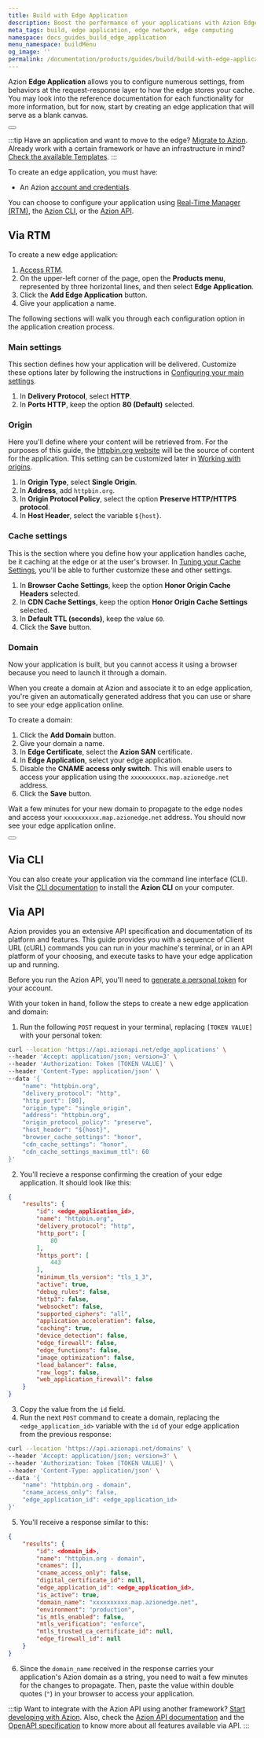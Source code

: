 ```yaml
---
title: Build with Edge Application
description: Boost the performance of your applications with Azion Edge Application.
meta_tags: build, edge application, edge network, edge computing
namespace: docs_guides_build_edge_application
menu_namespace: buildMenu
og_image: ''
permalink: /documentation/products/guides/build/build-with-edge-application/
---
```



Azion **Edge Application** allows you to configure numerous settings, from behaviors at the request-response layer to how the edge stores your cache. You may look into the reference documentation for each functionality for more information, but for now, start by creating an edge application that will serve as a blank canvas.

<Button href="link_edge_app" variant="secondary" text="Go to Edge Application documentation"></Button>

:::tip
Have an application and want to move to the edge? [Migrate to Azion](link_migrate). Already work with a certain framework or have an infrastructure in mind? [Check the available Templates](link_templates).
:::

To create an edge application,  you must have:

- An Azion [account and credentials](link_account).

You can choose to configure your application using [Real-Time Manager (RTM)](#via-rtm), the [Azion CLI](#via-cli), or the [Azion API](#via-api).

## Via RTM

To create a new edge application:

1. [Access RTM](link_rtm).
2. On the upper-left corner of the page, open the **Products menu**, represented by three horizontal lines, and then select **Edge Application**.
3. Click the **Add Edge Application** button.
4. Give your application a name.

The following sections will walk you through each configuration option in the application creation process.

### Main settings

This section defines how your application will be delivered. Customize these options later by following the instructions in [Configuring your main settings](link_config_app).

1. In **Delivery Protocol**, select **HTTP**.
2. In **Ports HTTP**, keep the option **80 (Default)** selected.

### Origin

Here you'll define where your content will be retrieved from. For the purposes of this guide, the [httpbin.org website](https://httpbin.org) will be the source of content for the application. This setting can be customized later in [Working with origins](link_work_origins).

1. In **Origin Type**, select **Single Origin**.
2. In **Address**, add `httpbin.org`.
3. In **Origin Protocol Policy**, select the option **Preserve HTTP/HTTPS protocol**.
4. In **Host Header**, select the variable `${host}`.

### Cache settings

This is the section where you define how your application handles cache, be it caching at the edge or at the user's browser. In [Tuning your Cache Settings](link_cache_settings), you'll be able to further customize these and other settings.

1. In **Browser Cache Settings**, keep the option **Honor Origin Cache Headers** selected.
2. In **CDN Cache Settings**, keep the option **Honor Origin Cache Settings** selected.
3. In **Default TTL (seconds)**, keep the value `60`.
4. Click the **Save** button.

### Domain

Now your application is built, but you cannot access it using a browser because you need to launch it through a domain.

When you create a domain at Azion and associate it to an edge application, you're given an automatically generated address that you can use or share to see your edge application online.

To create a domain:

1. Click the **Add Domain** button.
2. Give your domain a name.
3. In **Edge Certificate**, select the **Azion SAN** certificate.
4. In **Edge Application**, select your edge application.
5. Disable the **CNAME access only switch**. This will enable users to access your application using the `xxxxxxxxxx.map.azionedge.net` address.
5. Click the **Save** button.

Wait a few minutes for your new domain to propagate to the edge nodes and access your `xxxxxxxxxx.map.azionedge.net` address. You should now see your edge application online.

<Button href="link_work_with_domains" variant="secondary" text="Go to Work with Domains"></Button>

## Via CLI

You can also create your application via the command line interface (CLI). Visit the [CLI documentation](link_cli) to install the **Azion CLI** on your computer.

## Via API

Azion provides you an extensive API specification and documentation of its platform and features. This guide provides you with a sequence of Client URL (cURL) commands you can run in your machine's terminal, or in an API platform of your choosing, and execute tasks to have your edge application up and running.


Before you run the Azion API, you'll need to [generate a personal token](link_personal_token) for your account.

With your token in hand, follow the steps to create a new edge application and domain:

1. Run the following `POST` request in your terminal, replacing `[TOKEN VALUE]` with your personal token:

```bash
curl --location 'https://api.azionapi.net/edge_applications' \
--header 'Accept: application/json; version=3' \
--header 'Authorization: Token [TOKEN VALUE]' \
--header 'Content-Type: application/json' \
--data '{
    "name": "httpbin.org",
    "delivery_protocol": "http",
    "http_port": [80],
    "origin_type": "single_origin",
    "address": "httpbin.org",
    "origin_protocol_policy": "preserve",
    "host_header": "${host}",
    "browser_cache_settings": "honor",
    "cdn_cache_settings": "honor",
    "cdn_cache_settings_maximum_ttl": 60
}'
```

2. You'll recieve a response confirming the creation of your edge application. It should look like this:

```json
{
    "results": {
        "id": <edge_application_id>,
        "name": "httpbin.org",
        "delivery_protocol": "http",
        "http_port": [
            80
        ],
        "https_port": [
            443
        ],
        "minimum_tls_version": "tls_1_3",
        "active": true,
        "debug_rules": false,
        "http3": false,
        "websocket": false,
        "supported_ciphers": "all",
        "application_acceleration": false,
        "caching": true,
        "device_detection": false,
        "edge_firewall": false,
        "edge_functions": false,
        "image_optimization": false,
        "load_balancer": false,
        "raw_logs": false,
        "web_application_firewall": false
    }
}
```

3. Copy the value from the `id` field.
4. Run the next `POST` command to create a domain, replacing the `<edge_application_id>` variable with the `id` of your edge application from the previous response:

```bash
curl --location 'https://api.azionapi.net/domains' \
--header 'Accept: application/json; version=3' \
--header 'Authorization: Token [TOKEN VALUE]' \
--header 'Content-Type: application/json' \
--data '{
    "name": "httpbin.org - domain",
    "cname_access_only": false,
    "edge_application_id": <edge_application_id>
}'
```

5. You'll receive a response similar to this:

```json
{
    "results": {
        "id": <domain_id>,
        "name": "httpbin.org - domain",
        "cnames": [],
        "cname_access_only": false,
        "digital_certificate_id": null,
        "edge_application_id": <edge_application_id>,
        "is_active": true,
        "domain_name": "xxxxxxxxxx.map.azionedge.net",
        "environment": "production",
        "is_mtls_enabled": false,
        "mtls_verification": "enforce",
        "mtls_trusted_ca_certificate_id": null,
        "edge_firewall_id": null
    }
}
```

6. Since the `domain_name` received in the response carries your application's Azion domain as a string, you need to wait a few minutes for the changes to propagate. Then, paste the value within double quotes (`"`) in your browser to access your application.

:::tip
Want to integrate with the Azion API using another framework? [Start developing with Azion](link_developing). Also, check the [Azion API documentation](link_azionapi) and the [OpenAPI specification](link_openapi) to know more about all features available via API.
:::
